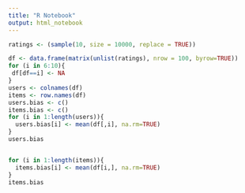 ```yaml
---
title: "R Notebook"
output: html_notebook
---
```



```r
ratings <- (sample(10, size = 10000, replace = TRUE))

df <- data.frame(matrix(unlist(ratings), nrow = 100, byrow=TRUE))
for (i in 6:10){
 df[df==i] <- NA 
}
users <- colnames(df)
items <- row.names(df)
users.bias <- c()
items.bias <- c()
for (i in 1:length(users)){
  users.bias[i] <- mean(df[,i], na.rm=TRUE)
}
users.bias


for (i in 1:length(items)){
  items.bias[i] <- mean(df[i,], na.rm=TRUE)
}
items.bias
```